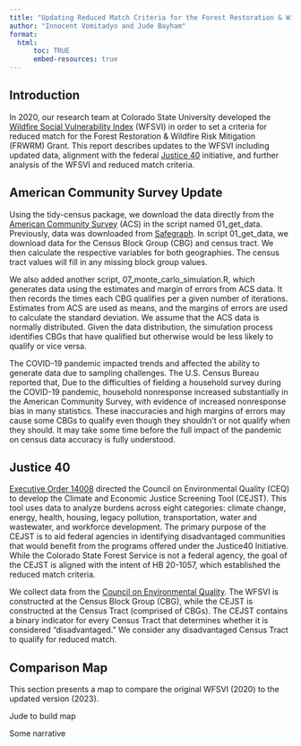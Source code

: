 ```yaml
---
title: "Updating Reduced Match Criteria for the Forest Restoration & Wildfire Risk Mitigation Grant"
author: "Innocent Vomitadyo and Jude Bayham"
format: 
  html:
      toc: TRUE
      embed-resources: true
---
```


## Introduction

In 2020, our research team at Colorado State University developed the [Wildfire Social Vulnerability Index](https://jbayham.github.io/CSFS_WSVI/report.html) (WFSVI) in order to set a criteria for reduced match for the Forest Restoration & Wildfire Risk Mitigation (FRWRM) Grant. This report describes updates to the WFSVI including updated data, alignment with the federal [Justice 40](https://screeningtool.geoplatform.gov/en/#3/33.47/-97.5) initiative, and further analysis of the WFSVI and reduced match criteria. 

## American Community Survey Update

Using the tidy-census package, we download the data directly from the [American Community Survey](https://data.census.gov/) (ACS) in the script named 01_get_data. Previously, data was downloaded from [Safegraph](https://www.safegraph.com/free-data/open-census-data). In script 01_get_data, we download data for the Census Block Group (CBG) and census tract. We then calculate the respective variables for both geographies. The census tract values will fill in any missing block group values.

We also added another script, 07_monte_carlo_simulation.R, which generates data using the estimates and margin of errors from ACS data. It then records the times each CBG qualifies per a given number of iterations. Estimates from ACS are used as means, and the margins of errors are used to calculate the standard deviation. We assume that the ACS data is normally distributed. Given the data distribution, the simulation process identifies CBGs that have qualified but otherwise would be less likely to qualify or vice versa.

The COVID-19 pandemic impacted trends and affected the ability to generate data due to sampling challenges. The U.S. Census Bureau reported that, Due to the difficulties of fielding a household survey during the COVID-19 pandemic, household nonresponse increased substantially in the American Community Survey, with evidence of increased nonresponse bias in many statistics. These inaccuracies and high margins of errors may cause some CBGs to qualify even though they shouldn’t or not qualify when they should. It may take some time before the full impact of the pandemic on census data accuracy is fully understood. 

## Justice 40

[Executive Order 14008](https://www.federalregister.gov/documents/2021/02/01/2021-02177/tackling-the-climate-crisis-at-home-and-abroad#:~:text=Sec.%20223.%20Justice40,40-percent%20goal.) directed the Council on Environmental Quality (CEQ) to develop the Climate and Economic Justice Screening Tool (CEJST). This tool uses data to analyze burdens across eight categories: climate change, energy, health, housing, legacy pollution, transportation, water and wastewater, and workforce development. The primary purpose of the CEJST is to aid federal agencies in identifying disadvantaged communities that would benefit from the programs offered under the Justice40 Initiative. While the Colorado State Forest Service is not a federal agency, the goal of the CEJST is aligned with the intent of HB 20-1057, which established the reduced match criteria.

We collect data from the [Council on Environmental Quality](https://screeningtool.geoplatform.gov/en/downloads). The WFSVI is constructed at the Census Block Group (CBG), while the CEJST is constructed at the Census Tract (comprised of CBGs). The CEJST contains a binary indicator for every Census Tract that determines whether it is considered "disadvantaged." We consider any disadvantaged Census Tract to qualify for reduced match. 

## Comparison Map

This section presents a map to compare the original WFSVI (2020) to the updated version (2023).

Jude to build map

Some narrative

## 